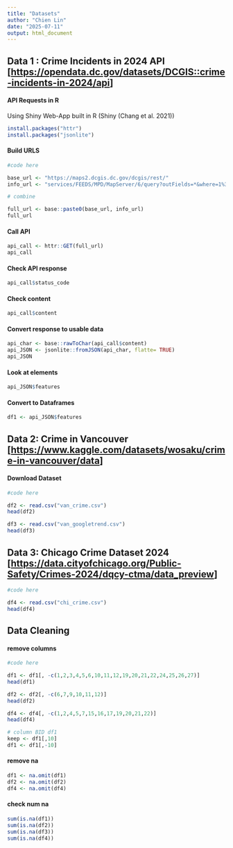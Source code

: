 ---
title: "Datasets"
author: "Chien Lin"
date: "2025-07-11"
output: html_document
---

## Data 1 : Crime Incidents in 2024 API [<https://opendata.dc.gov/datasets/DCGIS::crime-incidents-in-2024/api>]

#### API Requests in R

Using Shiny Web-App built in R (Shiny (Chang et al. 2021))

```{r}

install.packages("httr")
install.packages("jsonlite")
```

#### Build URLS

```{r}

#code here 

base_url <- "https://maps2.dcgis.dc.gov/dcgis/rest/" 
info_url <- "services/FEEDS/MPD/MapServer/6/query?outFields=*&where=1%3D1&f=geojson"

# combine

full_url <- base::paste0(base_url, info_url)
full_url
```

#### Call API

```{r}

api_call <- httr::GET(full_url)
api_call

```

#### Check API response

```{r}

api_call$status_code

```

#### Check content

```{r}

api_call$content

```

#### Convert response to usable data

```{r}

api_char <- base::rawToChar(api_call$content)
api_JSON <- jsonlite::fromJSON(api_char, flatte= TRUE)
api_JSON

```

#### Look at elements

```{r}

api_JSON$features

```

#### Convert to Dataframes

```{r}

df1 <- api_JSON$features

```

## Data 2: Crime in Vancouver [<https://www.kaggle.com/datasets/wosaku/crime-in-vancouver/data>]

#### Download Dataset

```{r}

#code here 

df2 <- read.csv("van_crime.csv")
head(df2)

```

```{r}

df3 <- read.csv("van_googletrend.csv")
head(df3)

```

## Data 3: Chicago Crime Dataset 2024 [<https://data.cityofchicago.org/Public-Safety/Crimes-2024/dqcy-ctma/data_preview>]

```{r}

#code here 

df4 <- read.csv("chi_crime.csv")
head(df4)

```

## Data Cleaning

#### remove columns

```{r}

#code here

df1 <- df1[, -c(1,2,3,4,5,6,10,11,12,19,20,21,22,24,25,26,27)]
head(df1)

df2 <- df2[, -c(6,7,9,10,11,12)]
head(df2)

df4 <- df4[, -c(1,2,4,5,7,15,16,17,19,20,21,22)]
head(df4)

```

```{r}
# column BID df1
keep <- df1[,10]
df1 <- df1[,-10]
```

#### remove na

```{r}

df1 <- na.omit(df1)
df2 <- na.omit(df2)
df4 <- na.omit(df4)

```

#### check num na

```{r}

sum(is.na(df1))
sum(is.na(df2))
sum(is.na(df3))
sum(is.na(df4))

```
